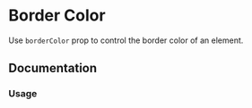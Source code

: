 
# Border Color

Use `borderColor` prop to control the border color of an element.

<Scale hidePixels hidePreview values="borderColor" />

## Documentation

### Usage

<Demo component={Usage} />
